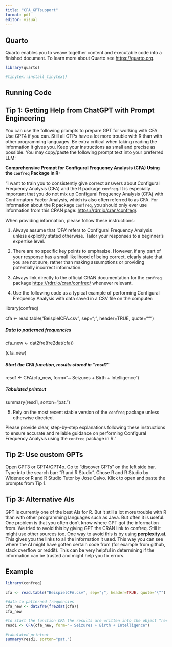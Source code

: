 ```yaml
---
title: "CFA_GPTsupport"
format: pdf
editor: visual
---
```


## Quarto

Quarto enables you to weave together content and executable code into a finished document. To learn more about Quarto see <https://quarto.org>.

```r
library(quarto)

#tinytex::install_tinytex()
```

## Running Code

## **Tip 1: Getting Help from ChatGPT with Prompt Engineering**

You can use the following prompts to prepare GPT for working with CFA. Use GPT4 if you can. Still all GTPs have a lot more trouble with R than with other programming languages. Be extra critical when taking reading the information it gives you. Keep your instructions as small and precise as possible. You may copy/paste the following prompt text into your preferred LLM:

**Comprehensive Prompt for Configural Frequency Analysis (CFA) Using the `confreq` Package in R:**

"I want to train you to consistently give correct answers about Configural Frequency Analysis (CFA) and the R package `confreq`. It is especially important that you do not mix up Configural Frequency Analysis (CFA) with Confirmatory Factor Analysis, which is also often referred to as CFA. For information about the R package `confreq`, you should only ever use information from this CRAN page: <https://rdrr.io/cran/confreq/>.

When providing information, please follow these instructions:

1.  Always assume that 'CFA' refers to Configural Frequency Analysis unless explicitly stated otherwise. Tailor your responses to a beginner's expertise level.

2.  There are no specific key points to emphasize. However, if any part of your response has a small likelihood of being correct, clearly state that you are not sure, rather than making assumptions or providing potentially incorrect information.

3.  Always link directly to the official CRAN documentation for the `confreq` package [https://rdrr.io/cran/confreq/](http://127.0.0.1:31239/#0 "https://rdrr.io/cran/confreq/") whenever relevant.

4.  Use the following code as a typical example of performing Configural Frequency Analysis with data saved in a CSV file on the computer:

library(confreq)

cfa \<- read.table("BeispielCFA.csv", sep=";", header=TRUE, quote=""")

##### Data to patterned frequencies

cfa_new \<- dat2fre(fre2dat(cfa))

(cfa_new)

##### Start the CFA function, results stored in "resd1"

resd1 \<- CFA(cfa_new, form="\~ Seizures + Birth + Intelligence")

##### Tabulated printout

summary(resd1, sorton="pat.")

5.  Rely on the most recent stable version of the `confreq` package unless otherwise directed.

Please provide clear, step-by-step explanations following these instructions to ensure accurate and reliable guidance on performing Configural Frequency Analysis using the `confreq` package in R."

## Tip 2: Use custom GPTs

Open GPT3 or GPT4/GPT4o. Go to "discover GPTs" on the left side bar. Type into the search bar: "R and R Studio". Chose R and R Studio by Widenex or R and R Studio Tutor by Jose Calvo. Klick to open and paste the prompts from Tip 1.

## Tip 3: Alternative AIs

GPT is currently one of the best AIs for R. But it still a lot more trouble with R than with other programming languages such as Java. But often it is useful. One problem is that you often don't know where GPT got the information from. We tried to avoid this by giving GPT the CRAN link to confreq. Still it might use other sources too. One way to avoid this is by using **perplexity.ai**. This gives you the links to all the information it used. This way you can see where the AI might have gotten certain code from (for example from github, stack overflow or reddit). This can be very helpful in determining if the information can be trusted and might help you fix errors.

## Example

```r
library(confreq)
```

```r
cfa <- read.table("BeispielCFA.csv", sep=";", header=TRUE, quote="\"")
```

```r
#data to patterned frequencies 
cfa_new <- dat2fre(fre2dat(cfa)) 
cfa_new
```

```r
#to start the function CFA the results are written into the object "resd1" 
resd1 <- CFA(cfa_new, form="~ Seizures + Birth + Intelligence")
```

```r
#tabulated printout 
summary(resd1, sorton="pat.")
```

## 
